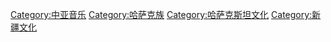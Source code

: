 [[Category:中亚音乐|Category:中亚音乐]]
[[Category:哈萨克族|Category:哈萨克族]]
[[Category:哈萨克斯坦文化|Category:哈萨克斯坦文化]]
[[Category:新疆文化|Category:新疆文化]]